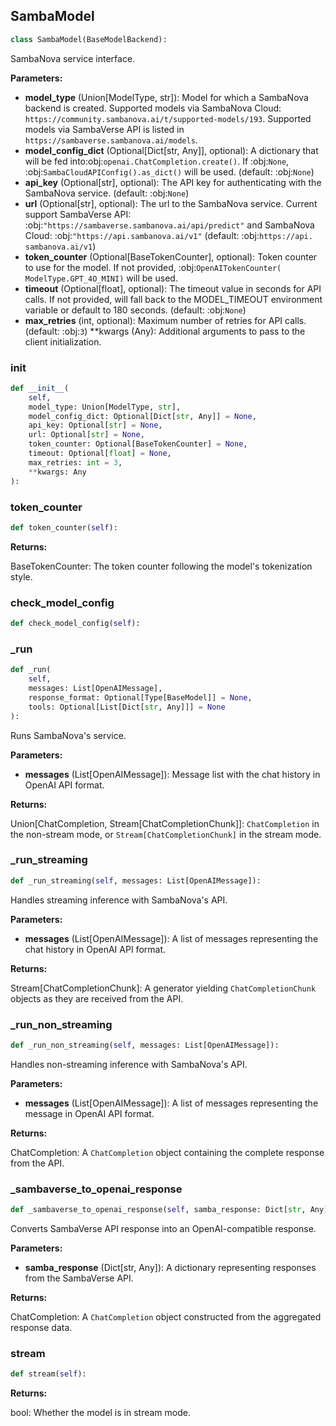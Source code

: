 <a id="camel.models.samba_model"></a>

<a id="camel.models.samba_model.SambaModel"></a>

## SambaModel

```python
class SambaModel(BaseModelBackend):
```

SambaNova service interface.

**Parameters:**

- **model_type** (Union[ModelType, str]): Model for which a SambaNova backend is created. Supported models via SambaNova Cloud: `https://community.sambanova.ai/t/supported-models/193`. Supported models via SambaVerse API is listed in `https://sambaverse.sambanova.ai/models`.
- **model_config_dict** (Optional[Dict[str, Any]], optional): A dictionary that will be fed into:obj:`openai.ChatCompletion.create()`. If :obj:`None`, :obj:`SambaCloudAPIConfig().as_dict()` will be used. (default: :obj:`None`)
- **api_key** (Optional[str], optional): The API key for authenticating with the SambaNova service. (default: :obj:`None`)
- **url** (Optional[str], optional): The url to the SambaNova service. Current support SambaVerse API: :obj:`"https://sambaverse.sambanova.ai/api/predict"` and SambaNova Cloud: :obj:`"https://api.sambanova.ai/v1"` (default: :obj:`https://api. sambanova.ai/v1`)
- **token_counter** (Optional[BaseTokenCounter], optional): Token counter to use for the model. If not provided, :obj:`OpenAITokenCounter( ModelType.GPT_4O_MINI)` will be used.
- **timeout** (Optional[float], optional): The timeout value in seconds for API calls. If not provided, will fall back to the MODEL_TIMEOUT environment variable or default to 180 seconds. (default: :obj:`None`)
- **max_retries** (int, optional): Maximum number of retries for API calls. (default: :obj:`3`) **kwargs (Any): Additional arguments to pass to the client initialization.

<a id="camel.models.samba_model.SambaModel.__init__"></a>

### __init__

```python
def __init__(
    self,
    model_type: Union[ModelType, str],
    model_config_dict: Optional[Dict[str, Any]] = None,
    api_key: Optional[str] = None,
    url: Optional[str] = None,
    token_counter: Optional[BaseTokenCounter] = None,
    timeout: Optional[float] = None,
    max_retries: int = 3,
    **kwargs: Any
):
```

<a id="camel.models.samba_model.SambaModel.token_counter"></a>

### token_counter

```python
def token_counter(self):
```

**Returns:**

  BaseTokenCounter: The token counter following the model's
tokenization style.

<a id="camel.models.samba_model.SambaModel.check_model_config"></a>

### check_model_config

```python
def check_model_config(self):
```

<a id="camel.models.samba_model.SambaModel._run"></a>

### _run

```python
def _run(
    self,
    messages: List[OpenAIMessage],
    response_format: Optional[Type[BaseModel]] = None,
    tools: Optional[List[Dict[str, Any]]] = None
):
```

Runs SambaNova's service.

**Parameters:**

- **messages** (List[OpenAIMessage]): Message list with the chat history in OpenAI API format.

**Returns:**

  Union[ChatCompletion, Stream[ChatCompletionChunk]]:
`ChatCompletion` in the non-stream mode, or
`Stream[ChatCompletionChunk]` in the stream mode.

<a id="camel.models.samba_model.SambaModel._run_streaming"></a>

### _run_streaming

```python
def _run_streaming(self, messages: List[OpenAIMessage]):
```

Handles streaming inference with SambaNova's API.

**Parameters:**

- **messages** (List[OpenAIMessage]): A list of messages representing the chat history in OpenAI API format.

**Returns:**

  Stream[ChatCompletionChunk]: A generator yielding
`ChatCompletionChunk` objects as they are received from the
API.

<a id="camel.models.samba_model.SambaModel._run_non_streaming"></a>

### _run_non_streaming

```python
def _run_non_streaming(self, messages: List[OpenAIMessage]):
```

Handles non-streaming inference with SambaNova's API.

**Parameters:**

- **messages** (List[OpenAIMessage]): A list of messages representing the message in OpenAI API format.

**Returns:**

  ChatCompletion: A `ChatCompletion` object containing the complete
response from the API.

<a id="camel.models.samba_model.SambaModel._sambaverse_to_openai_response"></a>

### _sambaverse_to_openai_response

```python
def _sambaverse_to_openai_response(self, samba_response: Dict[str, Any]):
```

Converts SambaVerse API response into an OpenAI-compatible
response.

**Parameters:**

- **samba_response** (Dict[str, Any]): A dictionary representing responses from the SambaVerse API.

**Returns:**

  ChatCompletion: A `ChatCompletion` object constructed from the
aggregated response data.

<a id="camel.models.samba_model.SambaModel.stream"></a>

### stream

```python
def stream(self):
```

**Returns:**

  bool: Whether the model is in stream mode.
